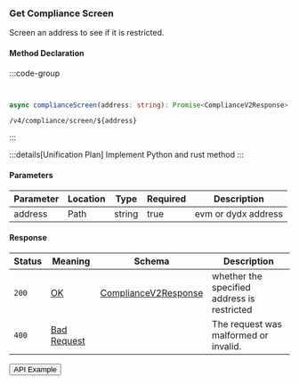 
### Get Compliance Screen

Screen an address to see if it is restricted.

#### Method Declaration

:::code-group

```python [Python]

```

```rust [Rust]

```

```typescript [TypeScript]
async complianceScreen(address: string): Promise<ComplianceV2Response>
```

```url
/v4/compliance/screen/${address}
```

:::

:::details[Unification Plan]
Implement Python and rust method
:::

#### Parameters

| Parameter | Location | Type   | Required | Description         |
| --------- | -------- | ------ | -------- | ------------------- |
| address   | Path     | string | true     | evm or dydx address |

#### Response

| Status | Meaning       | Schema                 | Description                                 |
| ------ | ------------- | ---------------------- | ------------------------------------------- |
| `200`  | [OK]          | [ComplianceV2Response] | whether the specified address is restricted |
| `400`  | [Bad Request] |                        | The request was malformed or invalid.       |

<Button href="https://indexer.v4testnet.dydx.exchange/v4/compliance/screen/dydx14zzueazeh0hj67cghhf9jypslcf9sh2n5k6art">
  API Example
</Button>

[OK]: /types/ok
[ComplianceV2Response]: /types/compliance_v2_response
[Bad Request]: /types/bad-request
